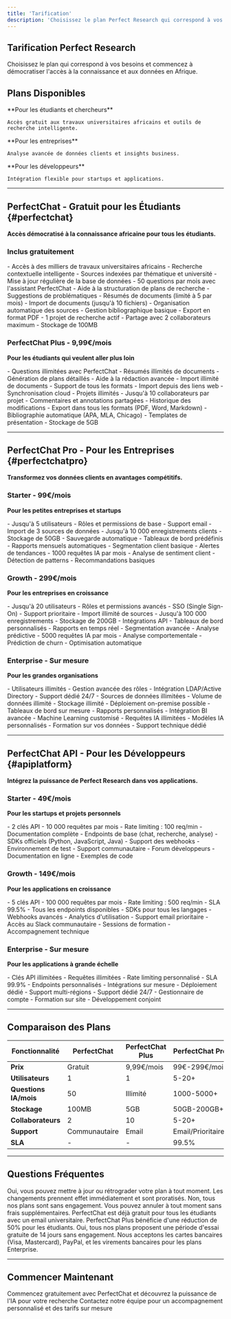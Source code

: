 ```yaml
---
title: 'Tarification'
description: 'Choisissez le plan Perfect Research qui correspond à vos besoins. Des solutions adaptées pour étudiants, entreprises et développeurs.'
---
```


## Tarification Perfect Research

Choisissez le plan qui correspond à vos besoins et commencez à démocratiser l'accès à la connaissance et aux données en Afrique.

## Plans Disponibles

<CardGroup cols={3}>
  <Card
    title="PerfectChat"
    icon="graduation-cap"
    href="#perfectchat"
  >
    **Pour les étudiants et chercheurs**
    
    Accès gratuit aux travaux universitaires africains et outils de recherche intelligente.
  </Card>
  <Card
    title="PerfectChat Pro"
    icon="building"
    href="#perfectchatpro"
  >
    **Pour les entreprises**
    
    Analyse avancée de données clients et insights business.
  </Card>
  <Card
    title="PerfectChat API"
    icon="code"
    href="#apiplatform"
  >
    **Pour les développeurs**
    
    Intégration flexible pour startups et applications.
  </Card>
</CardGroup>

---

## PerfectChat - Gratuit pour les Étudiants {#perfectchat}

**Accès démocratisé à la connaissance africaine pour tous les étudiants.**

### Inclus gratuitement

<AccordionGroup>
  <Accordion icon="check" title="Base de connaissances africaine">
    - Accès à des milliers de travaux universitaires africains
    - Recherche contextuelle intelligente
    - Sources indexées par thématique et université
    - Mise à jour régulière de la base de données
  </Accordion>
  
  <Accordion icon="check" title="Assistant IA de base">
    - 50 questions par mois avec l'assistant PerfectChat
    - Aide à la structuration de plans de recherche
    - Suggestions de problématiques
    - Résumés de documents (limité à 5 par mois)
  </Accordion>
  
  <Accordion icon="check" title="Outils de recherche">
    - Import de documents (jusqu'à 10 fichiers)
    - Organisation automatique des sources
    - Gestion bibliographique basique
    - Export en format PDF
  </Accordion>
  
  <Accordion icon="check" title="Collaboration limitée">
    - 1 projet de recherche actif
    - Partage avec 2 collaborateurs maximum
    - Stockage de 100MB
  </Accordion>
</AccordionGroup>

### PerfectChat Plus - 9,99€/mois

**Pour les étudiants qui veulent aller plus loin**

<AccordionGroup>
  <Accordion icon="infinity" title="Assistant IA illimité">
    - Questions illimitées avec PerfectChat
    - Résumés illimités de documents
    - Génération de plans détaillés
    - Aide à la rédaction avancée
  </Accordion>
  
  <Accordion icon="upload" title="Import étendu">
    - Import illimité de documents
    - Support de tous les formats
    - Import depuis des liens web
    - Synchronisation cloud
  </Accordion>
  
  <Accordion icon="users" title="Collaboration avancée">
    - Projets illimités
    - Jusqu'à 10 collaborateurs par projet
    - Commentaires et annotations partagées
    - Historique des modifications
  </Accordion>
  
  <Accordion icon="download" title="Export premium">
    - Export dans tous les formats (PDF, Word, Markdown)
    - Bibliographie automatique (APA, MLA, Chicago)
    - Templates de présentation
    - Stockage de 5GB
  </Accordion>
</AccordionGroup>

---

## PerfectChat Pro - Pour les Entreprises {#perfectchatpro}

**Transformez vos données clients en avantages compétitifs.**

### Starter - 99€/mois

**Pour les petites entreprises et startups**

<AccordionGroup>
  <Accordion icon="users" title="Équipe limitée">
    - Jusqu'à 5 utilisateurs
    - Rôles et permissions de base
    - Support email
  </Accordion>
  
  <Accordion icon="database" title="Données clients">
    - Import de 3 sources de données
    - Jusqu'à 10 000 enregistrements clients
    - Stockage de 50GB
    - Sauvegarde automatique
  </Accordion>
  
  <Accordion icon="chart-line" title="Analyses de base">
    - Tableaux de bord prédéfinis
    - Rapports mensuels automatiques
    - Segmentation client basique
    - Alertes de tendances
  </Accordion>
  
  <Accordion icon="brain" title="IA PerfectChat Pro">
    - 1000 requêtes IA par mois
    - Analyse de sentiment client
    - Détection de patterns
    - Recommandations basiques
  </Accordion>
</AccordionGroup>

### Growth - 299€/mois

**Pour les entreprises en croissance**

<AccordionGroup>
  <Accordion icon="users" title="Équipe étendue">
    - Jusqu'à 20 utilisateurs
    - Rôles et permissions avancés
    - SSO (Single Sign-On)
    - Support prioritaire
  </Accordion>
  
  <Accordion icon="database" title="Données étendues">
    - Import illimité de sources
    - Jusqu'à 100 000 enregistrements
    - Stockage de 200GB
    - Intégrations API
  </Accordion>
  
  <Accordion icon="chart-line" title="Analyses avancées">
    - Tableaux de bord personnalisés
    - Rapports en temps réel
    - Segmentation avancée
    - Analyse prédictive
  </Accordion>
  
  <Accordion icon="brain" title="IA avancée">
    - 5000 requêtes IA par mois
    - Analyse comportementale
    - Prédiction de churn
    - Optimisation automatique
  </Accordion>
</AccordionGroup>

### Enterprise - Sur mesure

**Pour les grandes organisations**

<AccordionGroup>
  <Accordion icon="users" title="Équipe illimitée">
    - Utilisateurs illimités
    - Gestion avancée des rôles
    - Intégration LDAP/Active Directory
    - Support dédié 24/7
  </Accordion>
  
  <Accordion icon="database" title="Données enterprise">
    - Sources de données illimitées
    - Volume de données illimité
    - Stockage illimité
    - Déploiement on-premise possible
  </Accordion>
  
  <Accordion icon="chart-line" title="Analyses enterprise">
    - Tableaux de bord sur mesure
    - Rapports personnalisés
    - Intégration BI avancée
    - Machine Learning customisé
  </Accordion>
  
  <Accordion icon="brain" title="IA enterprise">
    - Requêtes IA illimitées
    - Modèles IA personnalisés
    - Formation sur vos données
    - Support technique dédié
  </Accordion>
</AccordionGroup>

---

## PerfectChat API - Pour les Développeurs {#apiplatform}

**Intégrez la puissance de Perfect Research dans vos applications.**

### Starter - 49€/mois

**Pour les startups et projets personnels**

<AccordionGroup>
  <Accordion icon="key" title="Accès API">
    - 2 clés API
    - 10 000 requêtes par mois
    - Rate limiting : 100 req/min
    - Documentation complète
  </Accordion>
  
  <Accordion icon="code" title="Fonctionnalités">
    - Endpoints de base (chat, recherche, analyse)
    - SDKs officiels (Python, JavaScript, Java)
    - Support des webhooks
    - Environnement de test
  </Accordion>
  
  <Accordion icon="headset" title="Support">
    - Support communautaire
    - Forum développeurs
    - Documentation en ligne
    - Exemples de code
  </Accordion>
</AccordionGroup>

### Growth - 149€/mois

**Pour les applications en croissance**

<AccordionGroup>
  <Accordion icon="key" title="Accès API étendu">
    - 5 clés API
    - 100 000 requêtes par mois
    - Rate limiting : 500 req/min
    - SLA 99.5%
  </Accordion>
  
  <Accordion icon="code" title="Fonctionnalités avancées">
    - Tous les endpoints disponibles
    - SDKs pour tous les langages
    - Webhooks avancés
    - Analytics d'utilisation
  </Accordion>
  
  <Accordion icon="headset" title="Support premium">
    - Support email prioritaire
    - Accès au Slack communautaire
    - Sessions de formation
    - Accompagnement technique
  </Accordion>
</AccordionGroup>

### Enterprise - Sur mesure

**Pour les applications à grande échelle**

<AccordionGroup>
  <Accordion icon="key" title="Accès API enterprise">
    - Clés API illimitées
    - Requêtes illimitées
    - Rate limiting personnalisé
    - SLA 99.9%
  </Accordion>
  
  <Accordion icon="code" title="Fonctionnalités enterprise">
    - Endpoints personnalisés
    - Intégrations sur mesure
    - Déploiement dédié
    - Support multi-régions
  </Accordion>
  
  <Accordion icon="headset" title="Support enterprise">
    - Support dédié 24/7
    - Gestionnaire de compte
    - Formation sur site
    - Développement conjoint
  </Accordion>
</AccordionGroup>

---

## Comparaison des Plans

| Fonctionnalité | PerfectChat | PerfectChat Plus | PerfectChat Pro | PerfectChat API |
|---|---|---|---|---|
| **Prix** | Gratuit | 9,99€/mois | 99€-299€/mois | 49€-149€/mois |
| **Utilisateurs** | 1 | 1 | 5-20+ | Illimité |
| **Questions IA/mois** | 50 | Illimité | 1000-5000+ | 10k-100k+ |
| **Stockage** | 100MB | 5GB | 50GB-200GB+ | Variable |
| **Collaborateurs** | 2 | 10 | 5-20+ | N/A |
| **Support** | Communautaire | Email | Email/Prioritaire | Communautaire/Premium |
| **SLA** | - | - | 99.5% | 99.5%-99.9% |

---

## Questions Fréquentes

<AccordionGroup>
  <Accordion icon="question" title="Puis-je changer de plan à tout moment ?">
    Oui, vous pouvez mettre à jour ou rétrograder votre plan à tout moment. Les changements prennent effet immédiatement et sont proratisés.
  </Accordion>
  
  <Accordion icon="question" title="Y a-t-il un engagement sur la durée ?">
    Non, tous nos plans sont sans engagement. Vous pouvez annuler à tout moment sans frais supplémentaires.
  </Accordion>
  
  <Accordion icon="question" title="Proposez-vous des tarifs étudiants ?">
    PerfectChat est déjà gratuit pour tous les étudiants avec un email universitaire. PerfectChat Plus bénéficie d'une réduction de 50% pour les étudiants.
  </Accordion>
  
  <Accordion icon="question" title="Puis-je tester avant de souscrire ?">
    Oui, tous nos plans proposent une période d'essai gratuite de 14 jours sans engagement.
  </Accordion>
  
  <Accordion icon="question" title="Quels moyens de paiement acceptez-vous ?">
    Nous acceptons les cartes bancaires (Visa, Mastercard), PayPal, et les virements bancaires pour les plans Enterprise.
  </Accordion>
</AccordionGroup>

---

## Commencer Maintenant

<CardGroup cols={2}>
  <Card
    title="Essai Gratuit"
    icon="rocket"
    href="https://perfectresearch.app/signup"
  >
    Commencez gratuitement avec PerfectChat et découvrez la puissance de l'IA pour votre recherche
  </Card>
  <Card
    title="Parler à un Expert"
    icon="headset"
    href="mailto:sales@perfectresearch.io"
  >
    Contactez notre équipe pour un accompagnement personnalisé et des tarifs sur mesure
  </Card>
</CardGroup>
